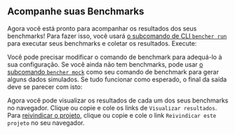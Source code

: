 
## Acompanhe suas Benchmarks

Agora você está pronto para acompanhar os resultados dos seus benchmarks!
Para fazer isso, você usará [o subcomando de CLI `bencher run`][bencher run]
para executar seus benchmarks e coletar os resultados.
Execute:

<BencherRun isConsole={false} />

Você pode precisar modificar o comando de benchmark para adequá-lo à sua configuração.
Se você ainda não tem benchmarks, pode usar [o subcomando `bencher mock`][bencher mock] como seu comando de benchmark para gerar alguns dados simulados.
Se tudo funcionar como esperado, o final da saída deve se parecer com isto:

<BencherRunOutput />

Agora você pode visualizar os resultados de cada um dos seus benchmarks no navegador.
Clique ou copie e cole os links de `Visualizar resultados`.
Para [reivindicar o projeto][claim project], clique ou copie e cole o link `Reivindicar este projeto` no seu navegador.

[bencher run]: /pt/docs/explanation/bencher-run/
[bencher mock]: /pt/docs/reference/bencher-metric-format/#bencher-mock
[claim project]: /pt/docs/how-to/claim/

